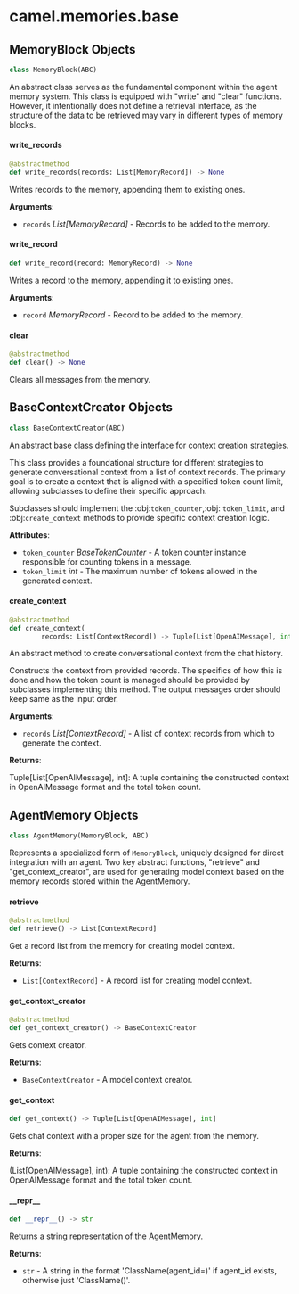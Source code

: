 <a id="camel.memories.base"></a>

# camel.memories.base

<a id="camel.memories.base.MemoryBlock"></a>

## MemoryBlock Objects

```python
class MemoryBlock(ABC)
```

An abstract class serves as the fundamental component within the agent
memory system. This class is equipped with "write" and "clear" functions.
However, it intentionally does not define a retrieval interface, as the
structure of the data to be retrieved may vary in different types of
memory blocks.

<a id="camel.memories.base.MemoryBlock.write_records"></a>

#### write\_records

```python
@abstractmethod
def write_records(records: List[MemoryRecord]) -> None
```

Writes records to the memory, appending them to existing ones.

**Arguments**:

- `records` _List[MemoryRecord]_ - Records to be added to the memory.

<a id="camel.memories.base.MemoryBlock.write_record"></a>

#### write\_record

```python
def write_record(record: MemoryRecord) -> None
```

Writes a record to the memory, appending it to existing ones.

**Arguments**:

- `record` _MemoryRecord_ - Record to be added to the memory.

<a id="camel.memories.base.MemoryBlock.clear"></a>

#### clear

```python
@abstractmethod
def clear() -> None
```

Clears all messages from the memory.

<a id="camel.memories.base.BaseContextCreator"></a>

## BaseContextCreator Objects

```python
class BaseContextCreator(ABC)
```

An abstract base class defining the interface for context creation
strategies.

This class provides a foundational structure for different strategies to
generate conversational context from a list of context records. The
primary goal is to create a context that is aligned with a specified token
count limit, allowing subclasses to define their specific approach.

Subclasses should implement the :obj:`token_counter`,:obj: `token_limit`,
and :obj:`create_context` methods to provide specific context creation
logic.

**Attributes**:

- `token_counter` _BaseTokenCounter_ - A token counter instance responsible
  for counting tokens in a message.
- `token_limit` _int_ - The maximum number of tokens allowed in the
  generated context.

<a id="camel.memories.base.BaseContextCreator.create_context"></a>

#### create\_context

```python
@abstractmethod
def create_context(
        records: List[ContextRecord]) -> Tuple[List[OpenAIMessage], int]
```

An abstract method to create conversational context from the chat
history.

Constructs the context from provided records. The specifics of how this
is done and how the token count is managed should be provided by
subclasses implementing this method. The output messages order
should keep same as the input order.

**Arguments**:

- `records` _List[ContextRecord]_ - A list of context records from
  which to generate the context.
  

**Returns**:

  Tuple[List[OpenAIMessage], int]: A tuple containing the constructed
  context in OpenAIMessage format and the total token count.

<a id="camel.memories.base.AgentMemory"></a>

## AgentMemory Objects

```python
class AgentMemory(MemoryBlock, ABC)
```

Represents a specialized form of `MemoryBlock`, uniquely designed for
direct integration with an agent. Two key abstract functions, "retrieve"
and "get_context_creator", are used for generating model context based on
the memory records stored within the AgentMemory.

<a id="camel.memories.base.AgentMemory.retrieve"></a>

#### retrieve

```python
@abstractmethod
def retrieve() -> List[ContextRecord]
```

Get a record list from the memory for creating model context.

**Returns**:

- `List[ContextRecord]` - A record list for creating model context.

<a id="camel.memories.base.AgentMemory.get_context_creator"></a>

#### get\_context\_creator

```python
@abstractmethod
def get_context_creator() -> BaseContextCreator
```

Gets context creator.

**Returns**:

- `BaseContextCreator` - A model context creator.

<a id="camel.memories.base.AgentMemory.get_context"></a>

#### get\_context

```python
def get_context() -> Tuple[List[OpenAIMessage], int]
```

Gets chat context with a proper size for the agent from the memory.

**Returns**:

  (List[OpenAIMessage], int): A tuple containing the constructed
  context in OpenAIMessage format and the total token count.

<a id="camel.memories.base.AgentMemory.__repr__"></a>

#### \_\_repr\_\_

```python
def __repr__() -> str
```

Returns a string representation of the AgentMemory.

**Returns**:

- `str` - A string in the format 'ClassName(agent_id=<id>)'
  if agent_id exists, otherwise just 'ClassName()'.

